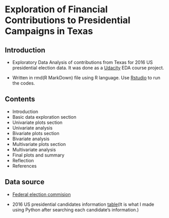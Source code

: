 # Exploration of Financial Contributions to Presidential Campaigns in Texas

## Introduction
 - Exploratory Data Analysis of contributions from Texas for 2016 US presidential election data. It was done as a [Udacity](https://www.udacity.com) EDA course project.
 
 - Written in rmd(R MarkDown) file using R language. Use [Rstudio](https://www.rstudio.com/) to run the codes.
 
## Contents

 - Introduction
 - Basic data exploration section
 - Univariate plots section
 - Univariate analysis
 - Bivariate plots section
 - Bivariate analysis
 - Multivariate plots section
 - Multivariate analysis
 - Final plots and summary
 - Reflection
 - References
 
## Data source

 - [Federal election commision](https://classic.fec.gov/disclosurep/pnational.do)
 
 - 2016 US presidential candidates information [table](https://github.com/JehyeonHeo/2016-US-Presidential-Candidates-info-table/blob/master/2016US-President-Candidates-Info.ipynb)(It is what I made using Python after searching each candidate's information.)
 